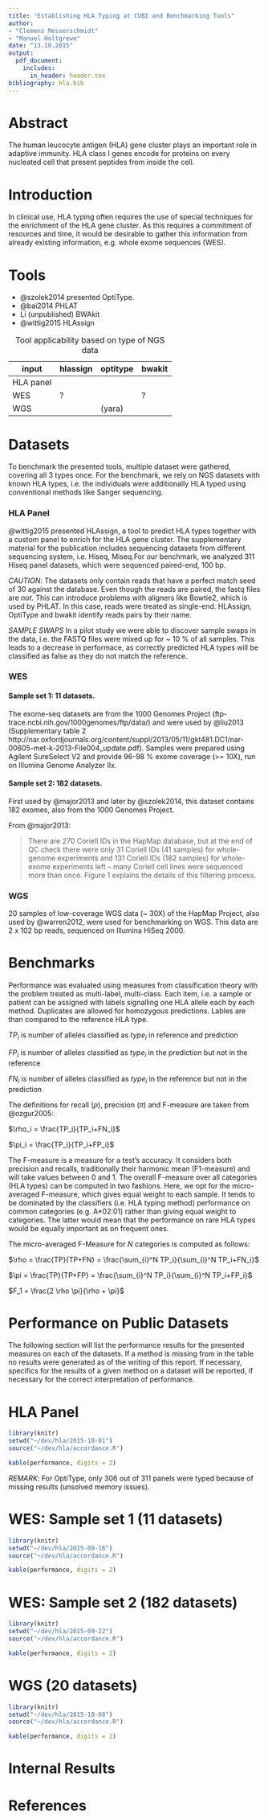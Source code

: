```yaml
---
title: "Establishing HLA Typing at CUBI and Benchmarking Tools"
author: 
- "Clemens Messerschmidt"
- "Manuel Holtgrewe"
date: "13.10.2015"
output:
  pdf_document:
    includes:
      in_header: header.tex
bibliography: hla.bib
---
```


# Abstract
The human leucocyte antigen (HLA) gene cluster plays an important role in adaptive immunity.
HLA class I genes encode for proteins on every nucleated cell that present peptides from inside the cell.

# Introduction

In clinical use, HLA typing often requires the use of special techniques for the enrichment of the HLA gene cluster.
As this requires a commitment of resources and time, it would be desirable to gather this information from already
existing information, e.g. whole exome sequences (WES).

# Tools

- @szolek2014 presented OptiType.
- @bai2014 PHLAT
- Li (unpublished) BWAkit
- @wittig2015 HLAssign

input     | hlassign | optitype | bwakit
----------|----------|----------|--------
HLA panel | \cmark   | \cmark   | 
WES       | ?        | \cmark   | ?
WGS       |          | \cmark (yara) | \cmark

Table: Tool applicability based on type of NGS data

# Datasets

To benchmark the presented tools, multiple dataset were gathered, covering all 
3 types once. For the benchmark, we rely on NGS datasets with known HLA types, 
i.e. the individuals were additionally HLA typed using conventional methods like
Sanger sequencing.

### HLA Panel

@wittig2015 presented HLAssign, a tool to predict HLA types together with a 
custom panel to enrich for the HLA gene cluster. The supplementary material for 
the publication includes sequencing datasets from different sequencing system, 
i.e. Hiseq, Miseq.For our benchmark, we analyzed 311 Hiseq panel datasets, which
were sequenced paired-end, 100 bp.

_CAUTION_: The datasets only contain reads that have a perfect match seed of 30 
against the database. Even though the reads are paired, the fastq files are _not_.
This can introduce problems with aligners like Bowtie2, which is used by PHLAT. 
In this case, reads were treated as single-end. HLAssign, OptiType and bwakit 
identify reads pairs by their name.

_SAMPLE SWAPS_ In a pilot study we were able to discover sample swaps in the data,
i.e. the FASTQ files were mixed up for ~ 10 % of all samples. This leads to a 
decrease in performace, as correctly predicted HLA types will be classified as 
false as they do not match the reference.

### WES

#### Sample set 1: 11 datasets.

The exome-seq datasets are from the 1000 Genomes Project 
(ftp-trace.ncbi.nih.gov/1000genomes/ftp/data/) and were used
by @liu2013 (Supplementary table 2 http://nar.oxfordjournals.org/content/suppl/2013/05/11/gkt481.DC1/nar-00605-met-k-2013-File004_update.pdf).
Samples were prepared using Agilent SureSelect V2 and provide 96-98 % 
exome coverage (>= 10X), run on Illumina Genome Analyzer IIx.

#### Sample set 2: 182 datasets.

First used by @major2013 and later by @szolek2014, this dataset contains 182
exomes, also from the 1000 Genomes Project.

From @major2013:

> There are 270 Coriell IDs in the HapMap database, but at the end of QC check 
> there were only 31 Coriell IDs (41 samples) for whole-genome experiments and 
> 131 Coriell IDs (182 samples) for whole-exome experiments left – many Coriell 
> cell lines were sequenced more than once. Figure 1 explains the details of 
> this filtering process.

### WGS

20 samples of low-coverage WGS data (~ 30X) of the HapMap Project, also 
used by @warren2012, were used for benchmarking on WGS. This data are
2 x 102 bp reads, sequenced on Illumina HiSeq 2000.

# Benchmarks

Performance was evaluated using measures from classification theory with the
problem treated as multi-label, multi-class. Each item, i.e. a sample or 
patient can be assigned with labels signalling one HLA allele each by each 
method. Duplicates are allowed for homozygous predictions.
Lables are than compared to the reference HLA type.

$TP_i$ is number of alleles classified as $type_i$ in reference and prediction

$FP_i$ is number of alleles classified as $type_i$ in the prediction but not in the reference

$FN_i$ is number of alleles classified as $type_i$ in the reference but not in the prediction

The definitions for recall ($\rho$), precision ($\pi$) and F-measure are taken from @ozgur2005:

$\rho_i = \frac{TP_i}{TP_i+FN_i}$

$\pi_i = \frac{TP_i}{TP_i+FP_i}$

The F-measure is a measure for a test's accuracy. It considers both precision 
and recalls, traditionally their harmonic mean (F1-measure) and will take values
between 0 and 1. 
The overall F-measure over all categories (HLA types) can be computed in two fashions.
Here, we opt for the micro-averaged F-measure, which gives equal weight to each
sample. It tends to be dominated by the classifiers (i.e. HLA typing method) 
performance on common categories (e.g. A*02:01) rather than giving equal
weight to categories. The latter would mean that the performance on rare
HLA types would be equally important as on frequent ones.

The micro-averaged F-Measure for $N$ categories is computed as follows:

$\rho = \frac{TP}{TP+FN} = \frac{\sum_{i}^N TP_i}{\sum_{i}^N TP_i+FN_i}$

$\pi =  \frac{TP}{TP+FP} = \frac{\sum_{i}^N TP_i}{\sum_{i}^N TP_i+FP_i}$

$F_1 = \frac{2 \rho \pi}{\rho + \pi}$

# Performance on Public Datasets

The following section will list the performance results for the presented
measures on each of the datasets. If a method is missing from in the table
no results were generated as of the writing of this report. If necessary,
specifics for the results of a given method on a dataset will be reported, if
necessary for the correct interpretation of performance.

# HLA Panel

```r
library(knitr)
setwd("~/dev/hla/2015-10-01")
source("~/dev/hla/accordance.R")

kable(performance, digits = 2)
```


_REMARK_: For OptiType, only 306 out of 311 panels were typed because of
missing results (unsolved memory issues).

# WES: Sample set 1 (11 datasets)
```r
library(knitr)
setwd("~/dev/hla/2015-09-16")
source("~/dev/hla/accordance.R")

kable(performance, digits = 2)
```

# WES: Sample set 2 (182 datasets)
```r
library(knitr)
setwd("~/dev/hla/2015-09-22")
source("~/dev/hla/accordance.R")

kable(performance, digits = 2)
```

# WGS (20 datasets)
```r
library(knitr)
setwd("~/dev/hla/2015-10-08")
source("~/dev/hla/accordance.R")

kable(performance, digits = 2)
```

# Internal Results

# References
